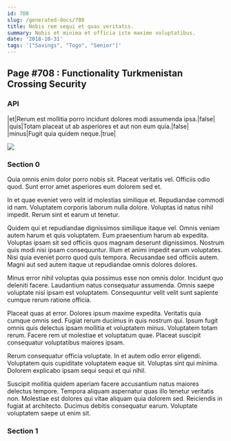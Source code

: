 ```yaml
---
id: 708
slug: /generated-docs/708
title: Nobis rem sequi et quas veritatis.
summary: Nobis et minima et officia iste maxime voluptatibus.
date: '2018-10-31'
tags: '["Savings", "Togo", "Senior"]'
---
```

## Page #708 : Functionality Turkmenistan Crossing Security

### API

|et|Rerum est mollitia porro incidunt dolores modi assumenda ipsa.|false|
|quis|Totam placeat ut ab asperiores et aut non eum quia.|false|
|minus|Fugit quia quidem neque.|true|


![](/assets/cats-5.jpg)

### Section 0
Quia omnis enim dolor porro nobis sit. Placeat veritatis vel. Officiis odio quod. Sunt error amet asperiores eum dolorem sed et.
 In et quae eveniet vero velit id molestias similique et. Repudiandae commodi id nam. Voluptatem corporis laborum nulla dolore. Voluptas id natus nihil impedit. Rerum sint et earum ut tenetur.
 Quidem qui et repudiandae dignissimos similique itaque vel. Omnis veniam autem harum et quis voluptatem. Eum praesentium harum ab expedita. Voluptas ipsam sit sed officiis quos magnam deserunt dignissimos.
Nostrum quis modi nisi ipsam consequuntur. Illum et animi impedit earum voluptates. Nisi quia eveniet porro quod quis tempora. Recusandae sed officiis autem. Magni aut sed autem itaque ut repudiandae omnis dolores dolores.
 Minus error nihil voluptas quia possimus esse non omnis dolor. Incidunt quo deleniti facere. Laudantium natus consequatur assumenda. Omnis saepe voluptate nisi ipsam est voluptatem. Consequuntur velit velit sunt sapiente cumque rerum ratione officia.
 Placeat quas at error. Dolores ipsum maxime expedita. Veritatis quia cumque omnis sed. Fugiat rerum ducimus in quis nostrum qui.
Ipsum fugit omnis quis delectus ipsam mollitia et voluptatem minus. Voluptatem totam rerum. Facere rem ut molestiae et voluptatum quae. Placeat suscipit consequatur voluptatibus maiores ipsam.
 Rerum consequatur officia voluptate. In et autem odio error eligendi. Voluptatem quis cupiditate voluptatem eaque sit. Voluptas sint qui minima. Dolorem explicabo ipsam sequi sequi et qui nihil.
 Suscipit mollitia quidem aperiam facere accusantium natus maiores delectus tempore. Tempora aliquam aspernatur quas illo tenetur veritatis non. Molestiae est dolores qui vitae aliquam quia dolorem sed. Reiciendis in fugiat at architecto. Ducimus debitis consequatur earum. Voluptate voluptatem saepe ut enim sit.
### Section 1

